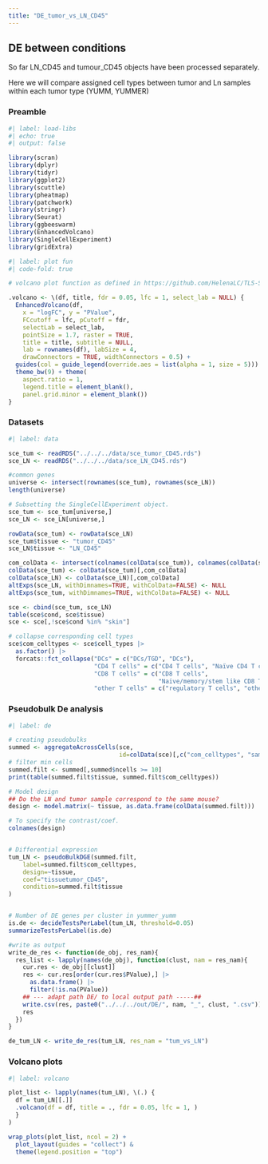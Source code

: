 ```yaml
---
title: "DE_tumor_vs_LN_CD45"
---
```


## DE between conditions

So far LN_CD45 and tumour_CD45 objects have been processed separately.

Here we will compare assigned cell types between tumor and Ln samples within each tumor type (YUMM, YUMMER)

### Preamble

```r
#| label: load-libs
#| echo: true
#| output: false

library(scran)
library(dplyr)
library(tidyr)
library(ggplot2)
library(scuttle)
library(pheatmap)
library(patchwork)
library(stringr)
library(Seurat)
library(ggbeeswarm)
library(EnhancedVolcano)
library(SingleCellExperiment)
library(gridExtra)
```

```r
#| label: plot fun
#| code-fold: true

# volcano plot function as defined in https://github.com/HelenaLC/TLS-Silina/blob/main/code/geo-02-differential.qmd

.volcano <- \(df, title, fdr = 0.05, lfc = 1, select_lab = NULL) {
  EnhancedVolcano(df, 
    x = "logFC", y = "PValue",
    FCcutoff = lfc, pCutoff = fdr,
    selectLab = select_lab,
    pointSize = 1.7, raster = TRUE,
    title = title, subtitle = NULL,
    lab = rownames(df), labSize = 4, 
    drawConnectors = TRUE, widthConnectors = 0.5) +
  guides(col = guide_legend(override.aes = list(alpha = 1, size = 5))) +
  theme_bw(9) + theme(
    aspect.ratio = 1,
    legend.title = element_blank(),
    panel.grid.minor = element_blank())
}

```

### Datasets

```r
#| label: data

sce_tum <- readRDS("../../../data/sce_tumor_CD45.rds")
sce_LN <- readRDS("../../../data/sce_LN_CD45.rds")

#common genes
universe <- intersect(rownames(sce_tum), rownames(sce_LN))
length(universe)

# Subsetting the SingleCellExperiment object.
sce_tum <- sce_tum[universe,]
sce_LN <- sce_LN[universe,]

rowData(sce_tum) <- rowData(sce_LN)
sce_tum$tissue <- "tumor_CD45"
sce_LN$tissue <- "LN_CD45"

com_colData <- intersect(colnames(colData(sce_tum)), colnames(colData(sce_LN)))
colData(sce_tum) <- colData(sce_tum)[,com_colData]
colData(sce_LN) <- colData(sce_LN)[,com_colData]
altExps(sce_LN, withDimnames=TRUE, withColData=FALSE) <- NULL
altExps(sce_tum, withDimnames=TRUE, withColData=FALSE) <- NULL

sce <- cbind(sce_tum, sce_LN)
table(sce$cond, sce$tissue)
sce <- sce[,!sce$cond %in% "skin"]

# collapse corresponding cell types
sce$com_celltypes <- sce$cell_types |> 
  as.factor() |> 
  forcats::fct_collapse("DCs" = c("DCs/TGD", "DCs"),
                        "CD4 T cells" = c("CD4 T cells", "Naïve CD4 T cells"),
                        "CD8 T cells" = c("CD8 T cells", 
                                          "Naive/memory/stem like CD8 T cells"),
                        "other T cells" = c("regulatory T cells", "other T cells"))

```

### Pseudobulk De analysis

```r
#| label: de

# creating pseudobulks
summed <- aggregateAcrossCells(sce,
                               id=colData(sce)[,c("com_celltypes", "sample_pooled")])
# filter min cells
summed.filt <- summed[,summed$ncells >= 10]
print(table(summed.filt$tissue, summed.filt$com_celltypes))

# Model design
## Do the LN and tumor sample correspond to the same mouse?
design <- model.matrix(~ tissue, as.data.frame(colData(summed.filt)))

# To specify the contrast/coef. 
colnames(design)


# Differential expression
tum_LN <- pseudoBulkDGE(summed.filt, 
    label=summed.filt$com_celltypes,
    design=~tissue,
    coef="tissuetumor_CD45",
    condition=summed.filt$tissue 
)


# Number of DE genes per cluster in yummer_yumm
is.de <- decideTestsPerLabel(tum_LN, threshold=0.05)
summarizeTestsPerLabel(is.de)

#write as output
write_de_res <- function(de_obj, res_nam){
  res_list <- lapply(names(de_obj), function(clust, nam = res_nam){
    cur.res <- de_obj[[clust]]
    res <- cur.res[order(cur.res$PValue),] |> 
      as.data.frame() |> 
      filter(!is.na(PValue))
    ## --- adapt path DE/ to local output path -----##
    write.csv(res, paste0("../../../out/DE/", nam, "_", clust, ".csv"))
    res
  })
}

de_tum_LN <- write_de_res(tum_LN, res_nam = "tum_vs_LN")
```

### Volcano plots

```r
#| label: volcano

plot_list <- lapply(names(tum_LN), \(.) {
  df = tum_LN[[.]]
  .volcano(df = df, title = ., fdr = 0.05, lfc = 1, )
  }
)

wrap_plots(plot_list, ncol = 2) + 
  plot_layout(guides = "collect") &
  theme(legend.position = "top")

```
